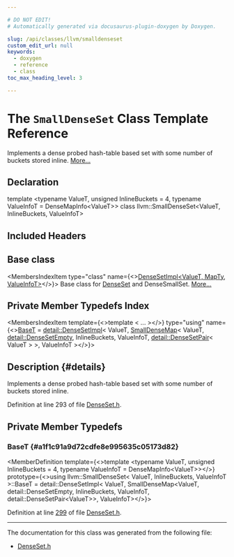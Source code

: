 ```yaml
---

# DO NOT EDIT!
# Automatically generated via docusaurus-plugin-doxygen by Doxygen.

slug: /api/classes/llvm/smalldenseset
custom_edit_url: null
keywords:
  - doxygen
  - reference
  - class
toc_max_heading_level: 3

---
```





# The `SmallDenseSet` Class Template Reference

<DoxygenPage pluginConfig={pluginConfig}>

Implements a dense probed hash-table based set with some number of buckets stored inline. <a href="#details">More...</a>

## Declaration

<CodeBlock>template &lt;typename ValueT, unsigned InlineBuckets = 4, typename ValueInfoT = DenseMapInfo&lt;ValueT&gt;&gt;
class llvm::SmallDenseSet&lt;ValueT, InlineBuckets, ValueInfoT&gt;</CodeBlock>

## Included Headers

<IncludesList>
<IncludesListItem
  filePath="llvm/ADT/DenseSet.h"
  permalink="/docs/api/files/include/include/llvm/include/llvm/adt/denseset-h"
  isLocal="true" />
</IncludesList>

## Base class

<MembersIndex>

<MembersIndexItem
  type="class"
  name={<><a href="/docs/api/classes/llvm/detail/densesetimpl">DenseSetImpl&lt;ValueT, MapTy, ValueInfoT&gt;</a></>}>
Base class for <a href="/docs/api/classes/llvm/denseset">DenseSet</a> and DenseSmallSet. <a href="/docs/api/classes/llvm/detail/densesetimpl/#details">More...</a>
</MembersIndexItem>

</MembersIndex>

## Private Member Typedefs Index

<MembersIndex>

<MembersIndexItem
  template={<>template &lt; ... &gt;</>}
  type="using"
  name={<><a href="#a1f1c91a9d72cdfe8e995635c05173d82">BaseT</a> = <a href="/docs/api/classes/llvm/detail/densesetimpl">detail::DenseSetImpl</a>&lt; ValueT, <a href="/docs/api/classes/llvm/smalldensemap">SmallDenseMap</a>&lt; ValueT, <a href="/docs/api/structs/llvm/detail/densesetempty">detail::DenseSetEmpty</a>, InlineBuckets, ValueInfoT, <a href="/docs/api/classes/llvm/detail/densesetpair">detail::DenseSetPair</a>&lt; ValueT &gt; &gt;, ValueInfoT &gt;</>}>
</MembersIndexItem>

</MembersIndex>

## Description {#details}

Implements a dense probed hash-table based set with some number of buckets stored inline.

Definition at line 293 of file <a href="/docs/api/files/include/include/llvm/include/llvm/adt/denseset-h">DenseSet.h</a>.

<SectionDefinition>

## Private Member Typedefs

### BaseT {#a1f1c91a9d72cdfe8e995635c05173d82}

<MemberDefinition
  template={<>template &lt;typename ValueT, unsigned InlineBuckets = 4, typename ValueInfoT = DenseMapInfo&lt;ValueT&gt;&gt;</>}
  prototype={<>using llvm::SmallDenseSet&lt; ValueT, InlineBuckets, ValueInfoT &gt;::BaseT =  detail::DenseSetImpl&lt;
      ValueT,
      SmallDenseMap&lt;ValueT, detail::DenseSetEmpty, InlineBuckets, ValueInfoT,
                    detail::DenseSetPair&lt;ValueT&gt;&gt;,
      ValueInfoT&gt;</>}>

Definition at line <a href="/docs/api/files/include/include/llvm/include/llvm/adt/denseset-h/#l00299">299</a> of file <a href="/docs/api/files/include/include/llvm/include/llvm/adt/denseset-h">DenseSet.h</a>.
</MemberDefinition>

</SectionDefinition>

<hr/>

The documentation for this class was generated from the following file:

<ul>
<li><a href="/docs/api/files/include/include/llvm/include/llvm/adt/denseset-h">DenseSet.h</a></li>
</ul>

</DoxygenPage>
